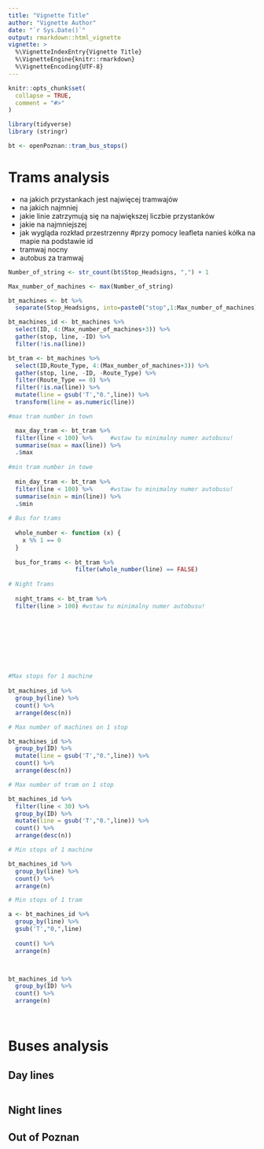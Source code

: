```yaml
---
title: "Vignette Title"
author: "Vignette Author"
date: "`r Sys.Date()`"
output: rmarkdown::html_vignette
vignette: >
  %\VignetteIndexEntry{Vignette Title}
  %\VignetteEngine{knitr::rmarkdown}
  %\VignetteEncoding{UTF-8}
---
```


```r
knitr::opts_chunk$set(
  collapse = TRUE,
  comment = "#>"
)

library(tidyverse)
library (stringr)

bt <- openPoznan::tram_bus_stops()
```

# Trams analysis

- na jakich przystankach jest najwięcej tramwajów
- na jakich najmniej
- jakie linie zatrzymują się na największej liczbie przystanków
- jakie na najmniejszej
- jak wygląda rozkład przestrzenny #przy pomocy leafleta nanieś kółka na mapie na podstawie id
- tramwaj nocny
- autobus za tramwaj

```r

Number_of_string <- str_count(bt$Stop_Headsigns, ",") + 1

Max_number_of_machines <- max(Number_of_string)

bt_machines <- bt %>%
  separate(Stop_Headsigns, into=paste0("stop",1:Max_number_of_machines))

bt_machines_id <- bt_machines %>%
  select(ID, 4:(Max_number_of_machines+3)) %>%
  gather(stop, line, -ID) %>%
  filter(!is.na(line)) 

bt_tram <- bt_machines %>%
  select(ID,Route_Type, 4:(Max_number_of_machines+3)) %>%
  gather(stop, line, -ID, -Route_Type) %>%
  filter(Route_Type == 0) %>%
  filter(!is.na(line)) %>%
  mutate(line = gsub('T',"0.",line)) %>% 
  transform(line = as.numeric(line)) 

#max tram number in town 

  max_day_tram <- bt_tram %>%
  filter(line < 100) %>%     #wstaw tu minimalny numer autobusu! 
  summarise(max = max(line)) %>%
  .$max
  
#min tram number in towe 
  
  min_day_tram <- bt_tram %>%
  filter(line < 100) %>%     #wstaw tu minimalny numer autobusu! 
  summarise(min = min(line)) %>%
  .$min 
    
# Bus for trams 
  
  whole_number <- function (x) {
    x %% 1 == 0
  }
  
  bus_for_trams <- bt_tram %>%
                   filter(whole_number(line) == FALSE)
  
# Night Trams
  
  night_trams <- bt_tram %>%
  filter(line > 100) #wstaw tu minimalny numer autobusu! 

  

  





#Max stops for 1 machine
  
bt_machines_id %>%
  group_by(line) %>%
  count() %>%
  arrange(desc(n))

```


```r

# Max number of machines on 1 stop

bt_machines_id %>%
  group_by(ID) %>%
  mutate(line = gsub('T',"0.",line)) %>%
  count() %>%
  arrange(desc(n))

# Max number of tram on 1 stop 

bt_machines_id %>%
  filter(line < 30) %>%
  group_by(ID) %>%
  mutate(line = gsub('T',"0.",line)) %>%
  count() %>%
  arrange(desc(n))

```

```r

# Min stops of 1 machine

bt_machines_id %>%
  group_by(line) %>%
  count() %>%
  arrange(n)

# Min stops of 1 tram

a <- bt_machines_id %>%
  group_by(line) %>%
  gsub('T',"0,",line) 
  
  count() %>%
  arrange(n)




```

```r


bt_machines_id %>%
  group_by(ID) %>%
  count() %>%
  arrange(n)



```

```r

```

# Buses analysis

## Day lines 

```r

```

## Night lines

## Out of Poznan
